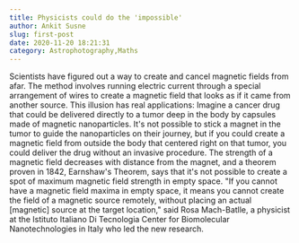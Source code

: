 ```yaml
---
title: Physicists could do the 'impossible'
author: Ankit Susne
slug: first-post
date: 2020-11-20 18:21:31
category: Astrophotography,Maths
---
```


Scientists have figured out a way to create and cancel magnetic fields from afar.
The method involves running electric current through a special arrangement of wires to create a magnetic field that looks as if it came from another source. This illusion has real applications: Imagine a cancer drug that could be delivered directly to a tumor deep in the body by capsules made of magnetic nanoparticles. It's not possible to stick a magnet in the tumor to guide the nanoparticles on their journey, but if you could create a magnetic field from outside the body that centered right on that tumor, you could deliver the drug without an invasive procedure.
The strength of a magnetic field decreases with distance from the magnet, and a theorem proven in 1842, Earnshaw's Theorem, says that it's not possible to create a spot of maximum magnetic field strength in empty space.
"If you cannot have a magnetic field maxima in empty space, it means you cannot create the field of a magnetic source remotely, without placing an actual [magnetic] source at the target location," said Rosa Mach-Batlle, a physicist at the Istituto Italiano Di Tecnologia Center for Biomolecular Nanotechnologies in Italy who led the new research.
